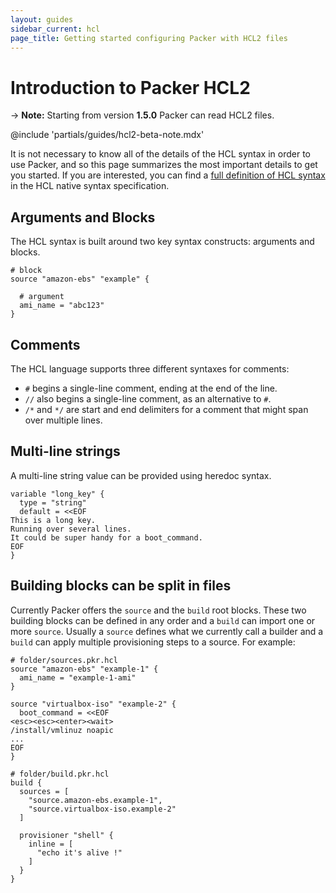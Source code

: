 ```yaml
---
layout: guides
sidebar_current: hcl
page_title: Getting started configuring Packer with HCL2 files
---
```


# Introduction to Packer HCL2

-> **Note:** Starting from version **1.5.0** Packer can read HCL2 files.

@include 'partials/guides/hcl2-beta-note.mdx'

It is not necessary to know all of the details of the HCL syntax in order to
use Packer, and so this page summarizes the most important details to get you
started. If you are interested, you can find a [full definition of HCL
syntax](https://github.com/hashicorp/hcl2/blob/master/hcl/hclsyntax/spec.md) in
the HCL native syntax specification.

## Arguments and Blocks

The HCL syntax is built around two key syntax constructs: arguments and blocks.

```hcl
# block
source "amazon-ebs" "example" {

  # argument
  ami_name = "abc123"
}
```

## Comments

The HCL language supports three different syntaxes for comments:

- `#` begins a single-line comment, ending at the end of the line.
- `//` also begins a single-line comment, as an alternative to `#`.
- `/*` and `*/` are start and end delimiters for a comment that might
  span over multiple lines.

## Multi-line strings

A multi-line string value can be provided using heredoc syntax.

```hcl
variable "long_key" {
  type = "string"
  default = <<EOF
This is a long key.
Running over several lines.
It could be super handy for a boot_command.
EOF
}
```

## Building blocks can be split in files

Currently Packer offers the `source` and the `build` root blocks. These two
building blocks can be defined in any order and a `build` can import one or more
`source`. Usually a `source` defines what we currently call a builder and a
`build` can apply multiple provisioning steps to a source. For example:

```hcl
# folder/sources.pkr.hcl
source "amazon-ebs" "example-1" {
  ami_name = "example-1-ami"
}

source "virtualbox-iso" "example-2" {
  boot_command = <<EOF
<esc><esc><enter><wait>
/install/vmlinuz noapic
...
EOF
}
```

```hcl
# folder/build.pkr.hcl
build {
  sources = [
    "source.amazon-ebs.example-1",
    "source.virtualbox-iso.example-2"
  ]

  provisioner "shell" {
    inline = [
      "echo it's alive !"
    ]
  }
}
```
